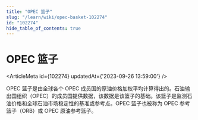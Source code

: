 ```yaml
---
title: "OPEC 篮子"
slug: "/learn/wiki/opec-basket-102274"
id: "102274"
hide_table_of_contents: true
---
```



# OPEC 篮子

<ArticleMeta id={102274} updatedAt={'2023-09-26 13:59:00'} />
<div className='border-solid border-b border-t-0 my-4 border-[var(--ifm-color-gray-300)]' />

OPEC 篮子是由全球各个 OPEC 成员国的原油价格加权平均计算得出的。石油输出国组织（OPEC）的成员国提供数据，该数据是该篮子的基础。该篮子是监测石油价格和全球石油市场稳定性的基准或参考点。OPEC 篮子也被称为 OPEC 参考篮子（ORB）或 OPEC 原油参考篮子。
